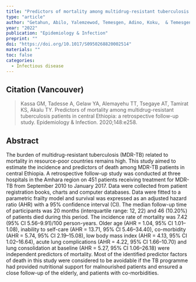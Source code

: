 ```yaml
---
title: "Predictors of mortality among multidrug-resistant tuberculosis patients in central Ethiopia: a retrospective follow-up study"
type: "article"
author: "Getahun, Abilo, Yalemzewod, Temesgen, Adino, Koku,  & Temesgen"
year: "2022"
publication: "Epidemiology & Infection"
preprint: ""
doi: "https://doi.org/10.1017/S0950268820002514"
materials: ""
toc: false
categories:
  - Infectious disease
---
```


## Citation (Vancouver)

> Kassa GM, Tadesse A, Gelaw YA, Alemayehu TT, Tsegaye AT, Tamirat KS, Akalu TY. Predictors of mortality among multidrug-resistant tuberculosis patients in central Ethiopia: a retrospective follow-up study. Epidemiology & Infection. 2020;148:e258.

## Abstract

The burden of multidrug-resistant tuberculosis (MDR-TB) related to mortality in resource-poor countries remains high. This study aimed to estimate the incidence and predictors of death among MDR-TB patients in central Ethiopia. A retrospective follow-up study was conducted at three hospitals in the Amhara region on 451 patients receiving treatment for MDR-TB from September 2010 to January 2017. Data were collected from patient registration books, charts and computer databases. Data were fitted to a parametric frailty model and survival was expressed as an adjusted hazard ratio (AHR) with a 95% confidence interval (CI). The median follow-up time of participants was 20 months (interquartile range: 12, 22) and 46 (10.20%) of patients died during this period. The incidence rate of mortality was 7.42 (95% CI 5.56--9.91)/100 person-years. Older age (AHR = 1.04, 95% CI 1.01--1.08), inability to self-care (AHR = 13.71, 95% CI 5.46--34.40), co-morbidity (AHR = 5.74, 95% CI 2.19--15.08), low body mass index (AHR = 4.13, 95% CI 1.02--16.64), acute lung complications (AHR = 4.22, 95% CI 1.66--10.70) and lung consolidation at baseline (AHR = 5.27, 95% CI 1.06--26.18) were independent predictors of mortality. Most of the identified predictor factors of death in this study were considered to be avoidable if the TB programme had provided nutritional support for malnourished patients and ensured a close follow-up of the elderly, and patients with co-morbidities.

\
